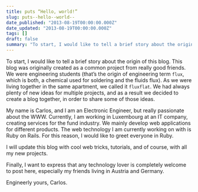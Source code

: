```yaml
---
title: puts “Hello, world!”
slug: puts--hello--world--
date_published: "2013-08-19T00:00:00.000Z"
date_updated: "2013-08-19T00:00:00.000Z"
tags: []
draft: false
summary: "To start, I would like to tell a brief story about the origin of this blog. This blog was originally created as a common project from…"
---
```


To start, I would like to tell a brief story about the origin of this blog. This blog was originally created as a common project from really good friends. We were engineering students (that’s the origin of engineering term `flux`, which is both, a chemical used for soldering and the fluids flux). As we were living together in the same apartment, we called it `fluxflat`. We had always plenty of new ideas for multiple projects, and as a result we decided to create a blog together, in order to share some of those ideas.

My name is Carlos, and I am an Electronic Engineer, but really passionate about the WWW. Currently, I am working in Luxembourg at an IT company, creating services for the fund industry. We mainly develop web applications for different products. The web technology I am currently working on with is Ruby on Rails. For this reason, I would like to greet everyone in Ruby.

I will update this blog with cool web tricks, tutorials, and of course, with all my new projects.

Finally, I want to express that any technology lover is completely welcome to post here, especially my friends living in Austria and Germany.

Engineerly yours,
Carlos.
